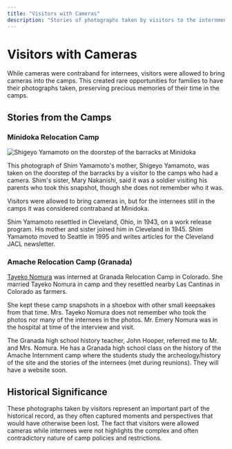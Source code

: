 ```yaml
---
title: "Visitors with Cameras"
description: "Stories of photographs taken by visitors to the internment camps, who were allowed to bring cameras inside"
---
```



# Visitors with Cameras

While cameras were contraband for internees, visitors were allowed to bring cameras into the camps. This created rare opportunities for families to have their photographs taken, preserving precious memories of their time in the camps.

## Stories from the Camps

### Minidoka Relocation Camp

<Image 
  src={motherImage}
  alt="Shigeyo Yamamoto on the doorstep of the barracks at Minidoka"
  className="max-w-md mx-auto h-auto mb-8"
/>

This photograph of Shim Yamamoto's mother, Shigeyo Yamamoto, was taken on the doorstep of the barracks by a visitor to the camps who had a camera. Shim's sister, Mary Nakanishi, said it was a soldier visiting his parents who took this snapshot, though she does not remember who it was.

Visitors were allowed to bring cameras in, but for the internees still in the camps it was considered contraband at Minidoka.

Shim Yamamoto resettled in Cleveland, Ohio, in 1943, on a work release program. His mother and sister joined him in Cleveland in 1945. Shim Yamamoto moved to Seattle in 1995 and writes articles for the Cleveland JACL newsletter.

### Amache Relocation Camp (Granada)

[Tayeko Nomura](/family-album/photographers/nomura) was interned at Granada Relocation Camp in Colorado. She married Tayeko Nomura in camp and they resettled nearby Las Cantinas in Colorado as farmers.

She kept these camp snapshots in a shoebox with other small keepsakes from that time. Mrs. Tayeko Nomura does not remember who took the photos nor many of the internees in the photos. Mr. Emery Nomura was in the hospital at time of the interview and visit.

The Granada high school history teacher, John Hooper, referred me to Mr. and Mrs. Nomura. He has a Granada high school class on the history of the Amache Internment camp where the students study the archeology/history of the site and the stories of the internees (met during reunions). They will have a website soon.

## Historical Significance

These photographs taken by visitors represent an important part of the historical record, as they often captured moments and perspectives that would have otherwise been lost. The fact that visitors were allowed cameras while internees were not highlights the complex and often contradictory nature of camp policies and restrictions.
